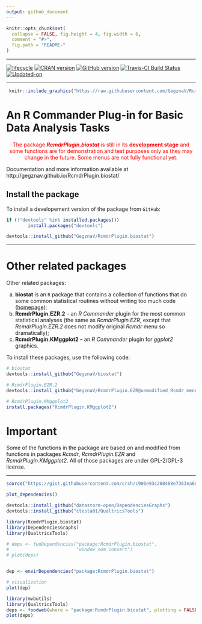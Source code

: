 ```yaml
---
output: github_document
---
```


<!-- README.md is generated from README.Rmd. Please edit that file -->
 
```r
knitr::opts_chunk$set(
  collapse = FALSE, fig.height = 4, fig.width = 6,
  comment = "#>",
  fig.path = "README-"
)
```

***

[![lifecycle](https://img.shields.io/badge/lifecycle-experimental-orange.svg)](https://www.tidyverse.org/lifecycle/#experimental)
[![CRAN version](http://www.r-pkg.org/badges/version/RcmdrPlugin.biostat)](https://cran.rstudio.com/web/packages/RcmdrPlugin.biostat/index.html)
[![GitHub version](https://img.shields.io/badge/GitHub-v`r packageVersion("RcmdrPlugin.biostat")`-brightgreen.svg)](https://github.com/GegznaV/RcmdrPlugin.biostat)
[![Travis-CI Build Status](https://travis-ci.org/GegznaV/RcmdrPlugin.biostat.png?branch=master)](https://travis-ci.org/GegznaV/RcmdrPlugin.biostat)
[![Updated-on](https://img.shields.io/badge/Updated%20on-`r gsub('-', '--', Sys.Date())`-yellowgreen.svg)](/commits/master)

***

```r
 knitr::include_graphics("https://raw.githubusercontent.com/GegznaV/RcmdrPlugin.biostat/master/docs/logo.png") 
``` 
 


<!-- 
An *R Commander* Plugin for Basic (Bio)Statistical Routines  
-->

An R Commander Plug-in for Basic Data Analysis Tasks {#intro}
==============================================================================

<center>
<font color="red">
The package **_RcmdrPlugin.biostat_** is still in its **development stage** and some functions are for demonstration and test purposes only as they may change in the future. Some menus are not fully functional yet.
</font>
</center>


Documentation and more information available at http://gegznav.github.io/RcmdrPlugin.biostat/


## Install the package {#install}

To install a developement version of the package from `GitHub`:

```r
if (!"devtools" %in% installed.packages())
        install.packages("devtools")

devtools::install_github("GegznaV/RcmdrPlugin.biostat")
```



***

# Other related packages {#related-packages}

Other related packages:

a. **biostat** is an `R` package that contains a collection of functions that 
do some common statistical routines without writing too much code 
([homepage](https://gegznav.github.io/biostat/));
b. **RcmdrPlugin.EZR.2** -- an *R Commander* plugin for the most common statistical analyses (the same as *RcmdrPlugin.EZR*, except that *RcmdrPlugin.EZR.2* does not modify original *Rcmdr* menu so dramatically);
c. **RcmdrPlugin.KMggplot2** -- an *R Commander* plugin for *ggplot2* graphics.


To install these packages, use the following code:


```r
# biostat
devtools::install_github("GegznaV/biostat")

# RcmdrPlugin.EZR.2
devtools::install_github("GegznaV/RcmdrPlugin.EZR@unmodified_Rcmdr_menu")

# RcmdrPlugin.KMggplot2
install.packages("RcmdrPlugin.KMggplot2")
```

# Important

Some of the functions in the package are based on and modified from functions 
in packages *Rcmdr*, *RcmdrPlugin.EZR* and *RcmdrPlugin.KMggplot2*. All of 
those packages are under GPL-2/GPL-3 license.

***


<!-- [![Travis-CI Build Status]
(https://travis-ci.org/GegznaV/RcmdrPlugin.biostat.png?branch=master)]
(https://travis-ci.org/GegznaV/RcmdrPlugin.biostat) -->
<!-- [![codecov.io]
(https://codecov.io/github/GegznaV/RcmdrPlugin.biostat/coverage.svg?branch=master)]
(https://codecov.io/github/GegznaV/RcmdrPlugin.biostat?branch=master) -->



```r
source("https://gist.githubusercontent.com/crsh/c906e93c260488e7363ea606243057c2/raw/f6f0fce38bc274446d205854ea35cfa03b9b1f7a/plot_dependencies.R")

plot_dependencies()
```



```r
devtools::install_github("datastorm-open/DependenciesGraphs")
devtools::install_github("ctesta01/QualtricsTools")

```


```r
library(RcmdrPlugin.biostat)
library(DependenciesGraphs)
library(QualtricsTools) 
```

```r
# deps <- funDependencies("package:RcmdrPlugin.biostat",
#                         "window_num_convert")
# plot(deps)


dep <- envirDependencies("package:RcmdrPlugin.biostat")

# visualization
plot(dep)
```



```r
library(mvbutils)
library(QualtricsTools) 
deps <- foodweb(where = "package:RcmdrPlugin.biostat", plotting = FALSE)
plot(deps)
```



<!-- * * * -->

<!--  <p align="right"> </p>     -->
